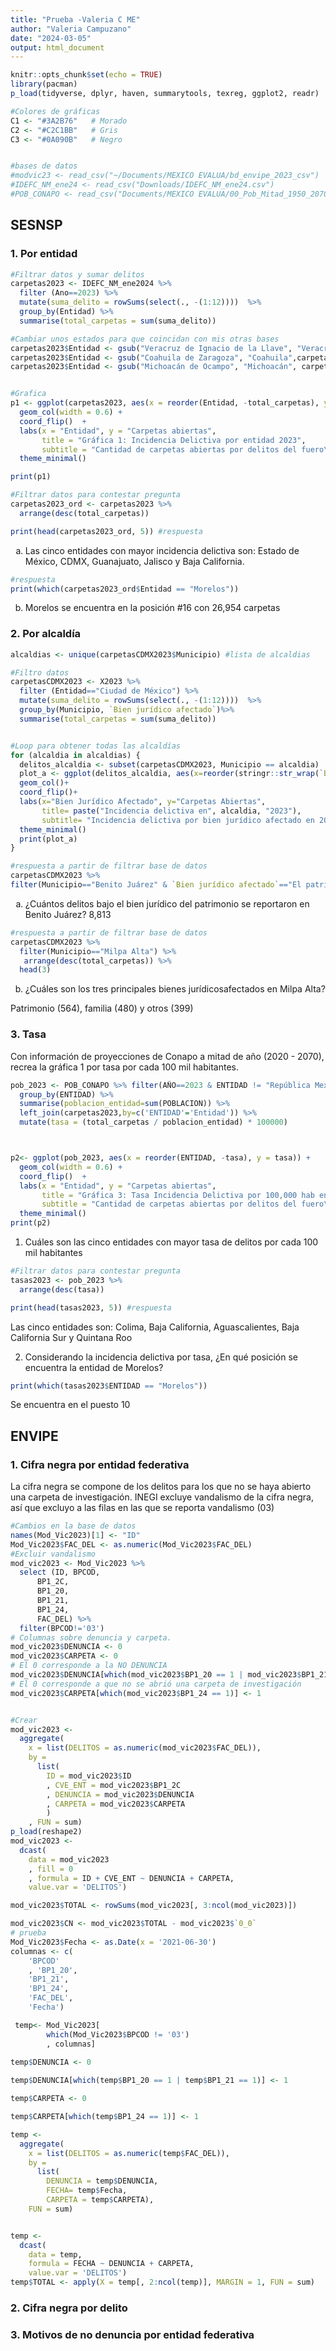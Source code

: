 ```yaml
---
title: "Prueba -Valeria C ME"
author: "Valeria Campuzano"
date: "2024-03-05"
output: html_document
---
```


```r
knitr::opts_chunk$set(echo = TRUE)
library(pacman)
p_load(tidyverse, dplyr, haven, summarytools, texreg, ggplot2, readr)

#Colores de gráficas
C1 <- "#3A2B76"   # Morado
C2 <- "#C2C1BB"   # Gris
C3 <- "#0A090B"   # Negro


#bases de datos
#modvic23 <- read_csv("~/Documents/MEXICO EVALUA/bd_envipe_2023_csv")
#IDEFC_NM_ene24 <- read_csv("Downloads/IDEFC_NM_ene24.csv")
#POB_CONAPO <- read_csv("Documents/MEXICO EVALUA/00_Pob_Mitad_1950_2070.csv")


```

## SESNSP

### 1. Por entidad
```r
#Filtrar datos y sumar delitos
carpetas2023 <- IDEFC_NM_ene2024 %>% 
  filter (Ano==2023) %>%
  mutate(suma_delito = rowSums(select(., -(1:12))))  %>%
  group_by(Entidad) %>%
  summarise(total_carpetas = sum(suma_delito))

#Cambiar unos estados para que coincidan con mis otras bases 
carpetas2023$Entidad <- gsub("Veracruz de Ignacio de la Llave", "Veracruz", carpetas2023$Entidad)
carpetas2023$Entidad <- gsub("Coahuila de Zaragoza", "Coahuila",carpetas2023$Entidad)
carpetas2023$Entidad <- gsub("Michoacán de Ocampo", "Michoacán", carpetas2023$Entidad)


#Grafica  
p1 <- ggplot(carpetas2023, aes(x = reorder(Entidad, -total_carpetas), y = total_carpetas)) +
  geom_col(width = 0.6) +
  coord_flip()  + 
  labs(x = "Entidad", y = "Carpetas abiertas",
       title = "Gráfica 1: Incidencia Delictiva por entidad 2023",
       subtitle = "Cantidad de carpetas abiertas por delitos del fuero\ncomún por entidad en 2023") + 
  theme_minimal()

print(p1)

```



```r
#Filtrar datos para contestar pregunta
carpetas2023_ord <- carpetas2023 %>% 
  arrange(desc(total_carpetas)) 

print(head(carpetas2023_ord, 5)) #respuesta
```

a. Las cinco entidades con mayor incidencia delictiva son: Estado de México, CDMX, Guanajuato, Jalisco y Baja California.

```r
#respuesta
print(which(carpetas2023_ord$Entidad == "Morelos"))

```

b. Morelos se encuentra en la posición #16 con 26,954 carpetas 

### 2. Por alcaldía


```r

alcaldias <- unique(carpetasCDMX2023$Municipio) #lista de alcaldias

#Filtro datos
carpetasCDMX2023 <- X2023 %>% 
  filter (Entidad=="Ciudad de México") %>%
  mutate(suma_delito = rowSums(select(., -(1:12))))  %>%
  group_by(Municipio, `Bien jurídico afectado`)%>%
  summarise(total_carpetas = sum(suma_delito))


#Loop para obtener todas las alcaldías
for (alcaldia in alcaldias) {
  delitos_alcaldia <- subset(carpetasCDMX2023, Municipio == alcaldia)
  plot_a <- ggplot(delitos_alcaldia, aes(x=reorder(stringr::str_wrap(`Bien jurídico afectado`, 15), -total_carpetas), y=total_carpetas))+
  geom_col()+
  coord_flip()+
  labs(x="Bien Jurídico Afectado", y="Carpetas Abiertas",
       title= paste("Incidencia delictiva en", alcaldia, "2023"), 
       subtitle= "Incidencia delictiva por bien jurídico afectado en 2023.") +
  theme_minimal()
  print(plot_a)
}
```
```r
#respuesta a partir de filtrar base de datos 
carpetasCDMX2023 %>%
filter(Municipio=="Benito Juárez" & `Bien jurídico afectado`=="El patrimonio")
```

a. ¿Cuántos delitos bajo el bien jurídico del patrimonio se reportaron en Benito Juárez?
8,813 
```r
#respuesta a partir de filtrar base de datos 
carpetasCDMX2023 %>%
  filter(Municipio=="Milpa Alta") %>%
   arrange(desc(total_carpetas)) %>%
  head(3)

```

b. ¿Cuáles son los tres principales bienes jurídicosafectados en Milpa Alta?

Patrimonio (564), familia (480) y otros (399)

### 3. Tasa 

Con información de proyecciones de Conapo a mitad de año (2020 - 2070), recrea la gráfica 1 por tasa por cada 100 mil habitantes.

```r
pob_2023 <- POB_CONAPO %>% filter(AÑO==2023 & ENTIDAD != "República Mexicana") %>%
  group_by(ENTIDAD) %>%
  summarise(poblacion_entidad=sum(POBLACION)) %>%
  left_join(carpetas2023,by=c('ENTIDAD'='Entidad')) %>%
  mutate(tasa = (total_carpetas / poblacion_entidad) * 100000)



p2<- ggplot(pob_2023, aes(x = reorder(ENTIDAD, -tasa), y = tasa)) +
  geom_col(width = 0.6) +
  coord_flip()  + 
  labs(x = "Entidad", y = "Carpetas abiertas",
       title = "Gráfica 3: Tasa Incidencia Delictiva por 100,000 hab en 2023",
       subtitle = "Cantidad de carpetas abiertas por delitos del fuero\ncomún por entidad en 2023. Estimaciones de población de CONAPO") +
  theme_minimal()
print(p2)

```
1. Cuáles son las cinco entidades con mayor tasa de delitos por cada 100 mil habitantes
```r
#Filtrar datos para contestar pregunta
tasas2023 <- pob_2023 %>% 
  arrange(desc(tasa)) 

print(head(tasas2023, 5)) #respuesta
```
Las cinco entidades son: Colima, Baja California, Aguascalientes, Baja California Sur y Quintana Roo

2. Considerando la incidencia delictiva por tasa, ¿En qué posición se encuentra la entidad de Morelos?
```r
print(which(tasas2023$ENTIDAD == "Morelos"))
```
Se encuentra en el puesto 10


## ENVIPE

### 1. Cifra negra por entidad federativa
La cifra negra se compone de los delitos para los que no se haya abierto una carpeta de investigación.
INEGI excluye vandalismo de la cifra negra, así que excluyo a las filas en las que se reporta vandalismo (03)
```r
#Cambios en la base de datos 
names(Mod_Vic2023)[1] <- "ID"
Mod_Vic2023$FAC_DEL <- as.numeric(Mod_Vic2023$FAC_DEL)
#Excluir vandalismo
mod_vic2023 <- Mod_Vic2023 %>% 
  select (ID, BPCOD,
      BP1_2C,
      BP1_20, 
      BP1_21, 
      BP1_24, 
      FAC_DEL) %>%
  filter(BPCOD!='03') 
# Columnas sobre denuncia y carpeta. 
mod_vic2023$DENUNCIA <- 0
mod_vic2023$CARPETA <- 0
# El 0 corresponde a la NO DENUNCIA
mod_vic2023$DENUNCIA[which(mod_vic2023$BP1_20 == 1 | mod_vic2023$BP1_21 == 1)] <- 1
# El 0 corresponde a que no se abrió una carpeta de investigación
mod_vic2023$CARPETA[which(mod_vic2023$BP1_24 == 1)] <- 1


#Crear 
mod_vic2023 <- 
  aggregate(
    x = list(DELITOS = as.numeric(mod_vic2023$FAC_DEL)), 
    by = 
      list(
        ID = mod_vic2023$ID
        , CVE_ENT = mod_vic2023$BP1_2C
        , DENUNCIA = mod_vic2023$DENUNCIA
        , CARPETA = mod_vic2023$CARPETA
        )
    , FUN = sum)
p_load(reshape2)  
mod_vic2023 <- 
  dcast(
    data = mod_vic2023
    , fill = 0
    , formula = ID + CVE_ENT ~ DENUNCIA + CARPETA, 
    value.var = 'DELITOS')

mod_vic2023$TOTAL <- rowSums(mod_vic2023[, 3:ncol(mod_vic2023)])

mod_vic2023$CN <- mod_vic2023$TOTAL - mod_vic2023$`0_0`
# prueba 
Mod_Vic2023$Fecha <- as.Date(x = '2021-06-30')
columnas <- c(
    'BPCOD'
    , 'BP1_20', 
    'BP1_21', 
    'BP1_24', 
    'FAC_DEL',
    'Fecha')

 temp<- Mod_Vic2023[
        which(Mod_Vic2023$BPCOD != '03')
        , columnas]
 
temp$DENUNCIA <- 0

temp$DENUNCIA[which(temp$BP1_20 == 1 | temp$BP1_21 == 1)] <- 1

temp$CARPETA <- 0

temp$CARPETA[which(temp$BP1_24 == 1)] <- 1

temp <- 
  aggregate(
    x = list(DELITOS = as.numeric(temp$FAC_DEL)), 
    by = 
      list(
        DENUNCIA = temp$DENUNCIA,
        FECHA= temp$Fecha,
        CARPETA = temp$CARPETA),
    FUN = sum)


temp <- 
  dcast(
    data = temp, 
    formula = FECHA ~ DENUNCIA + CARPETA, 
    value.var = 'DELITOS')
temp$TOTAL <- apply(X = temp[, 2:ncol(temp)], MARGIN = 1, FUN = sum)
```

### 2. Cifra negra por delito


### 3. Motivos de no denuncia por entidad federativa